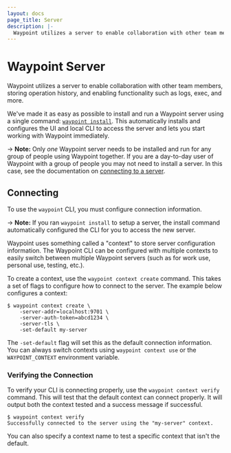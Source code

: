 ```yaml
---
layout: docs
page_title: Server
description: |-
  Waypoint utilizes a server to enable collaboration with other team members, storing operation history, and enabling functionality such as logs, exec, and more.
---
```


# Waypoint Server

Waypoint utilizes a server to enable collaboration with other team members,
storing operation history, and enabling functionality such as
logs, exec, and more.

We've made it as easy as possible to install and run a Waypoint server
using a single command: [`waypoint install`](/commands/install). This
automatically installs and configures the UI and local CLI to access the
server and lets you start working with Waypoint immediately.

-> **Note:** Only _one_ Waypoint server needs to be installed and run
for any group of people using Waypoint together. If you are a day-to-day
user of Waypoint with a group of people you may not need to install a server.
In this case, see the documentation on
[connecting to a server](/docs/server#connecting).

## Connecting

To use the `waypoint` CLI, you must configure connection information.

-> **Note:** If you ran `waypoint install` to setup a server, the install
command automatically configured the CLI for you to access the new server.

Waypoint uses something called a "context" to store server configuration
information. The Waypoint CLI can be configured with multiple contexts to
easily switch between multiple Waypoint servers (such as for work use, personal
use, testing, etc.).

To create a context, use the `waypoint context create` command. This takes
a set of flags to configure how to connect to the server. The example
below configures a context:

```shell-session
$ waypoint context create \
    -server-addr=localhost:9701 \
    -server-auth-token=abcd1234 \
    -server-tls \
    -set-default my-server
```

The `-set-default` flag will set this as the default connection information.
You can always switch contexts using `waypoint context use` or the
`WAYPOINT_CONTEXT` environment variable.

### Verifying the Connection

To verify your CLI is connecting properly, use the `waypoint context verify`
command. This will test that the default context can connect properly. It
will output both the context tested and a success message if successful.

```shell-session
$ waypoint context verify
Successfully connected to the server using the "my-server" context.
```

You can also specify a context name to test a specific context that isn't the default.
